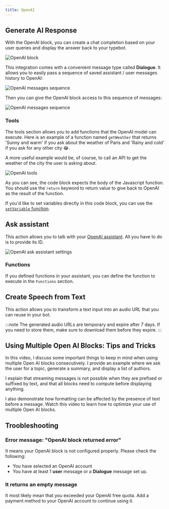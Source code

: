 ```yaml
---
title: OpenAI
---
```



## Generate AI Response

With the OpenAI block, you can create a chat completion based on your user queries and display the answer back to your typebot.

<Frame>
  <img
    src="/images/blocks/integrations/openai/overview.png"
    alt="OpenAI block"
  />
</Frame>

This integration comes with a convenient message type called **Dialogue**. It allows you to easily pass a sequence of saved assistant / user messages history to OpenAI:

<Frame>
  <img
    src="/images/blocks/integrations/openai/append-to-history.png"
    alt="OpenAI messages sequence"
  />
</Frame>

Then you can give the OpenAI block access to this sequence of messages:

<Frame>
  <img
    src="/images/blocks/integrations/openai/dialogue-usage.png"
    alt="OpenAI messages sequence"
  />
</Frame>

### Tools

The tools section allows you to add functions that the OpenAI model can execute. Here is an example of a function named `getWeather` that returns 'Sunny and warm' if you ask about the weather of Paris and 'Rainy and cold' if you ask for any other city 😂.

A more useful example would be, of course, to call an API to get the weather of the city the user is asking about.

<Frame>
  <img src="/images/blocks/integrations/openai/tools.png" alt="OpenAI tools" />
</Frame>

As you can see, the code block expects the body of the Javascript function. You should use the `return` keyword to return value to give back to OpenAI as the result of the function.

If you'd like to set variables directly in this code block, you can use the [`setVariable` function](../logic/script#setvariable-function).

## Ask assistant

This action allows you to talk with your [OpenAI assistant](https://platform.openai.com/assistants). All you have to do is to provide its ID.

<Frame>
  <img
    src="/images/blocks/integrations/openai/ask-assistant.png"
    alt="OpenAI ask assistant settings"
  />
</Frame>

### Functions

If you defined functions in your assistant, you can define the function to execute in the `Functions` section.

## Create Speech from Text

This action allows you to transform a text input into an audio URL that you can reuse in your bot.

:::note
The generated audio URLs are temporary and expire after 7 days. If you need to store them, make sure to download them before they expire.
:::

<LoomVideo id="ccca6cbf16ed4d01b513836775db06a3" />

## Using Multiple Open AI Blocks: Tips and Tricks

In this video, I discuss some important things to keep in mind when using multiple Open AI blocks consecutively. I provide an example where we ask the user for a topic, generate a summary, and display a list of authors.

I explain that streaming messages is not possible when they are prefixed or suffixed by text, and that all blocks need to compute before displaying anything.

I also demonstrate how formatting can be affected by the presence of text before a message. Watch this video to learn how to optimize your use of multiple Open AI blocks.

<LoomVideo id="35dc8af6b9244762acc4a5acf275fb43" />

## Troobleshooting

### Error message: "OpenAI block returned error"

It means your OpenAI block is not configured properly. Please check the following:

- You have selected an OpenAI account
- You have at least 1 **user** message or a **Dialogue** message set up.

### It returns an empty message

It most likely mean that you exceeded your OpenAI free quota. Add a payment method to your OpenAI account to continue using it.
